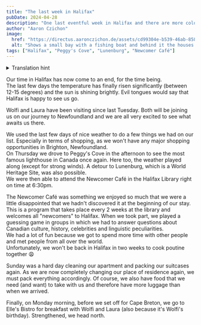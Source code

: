 ```yaml
---
title: "The last week in Halifax"
pubDate: 2024-04-28
description: "One last eventful week in Halifax and there are more colorful houses to see"
author: "Aaron Czichon"
image:
  href: "https://directus.aaronczichon.de/assets/cd99304e-b539-46ab-8580-f93762294662.jpg?quality=70&width=1600"
  alt: "Shows a small bay with a fishing boat and behind it the houses of Peggy's Cove"
tags: ["Halifax", "Peggy's Cove", "Lunenburg", "Newcomer Café"]
---
```



<details>
  <summary>Translation hint</summary>
  We implemented the English version of this blog for you in June. We will publish
  all new blog entries also in English. Every entry before Jun 24th 2024 is automatically
  translated through DeepL. So please apologize if the translation is not perfect.
  If you want to read the original German entry, please switch to the German version
  of our blog.
</details>

Our time in Halifax has now come to an end, for the time being.  
The last few days the temperature has finally risen significantly (between 12-15 degrees) and the sun is shining brightly. Evil tongues would say that Halifax is happy to see us go.

Wolfi and Laura have been visiting since last Tuesday. Both will be joining us on our journey to Newfoundland and we are all very excited to see what awaits us there.

<DirectusImage assetId="a48eafa9-b969-4b7a-b75c-53532fda5366.jpg" />

We used the last few days of nice weather to do a few things we had on our list. Especially in terms of shopping, as we won't have any major shopping opportunities in Brighton, Newfoundland.  
On Thursday we drove to Peggy's Cove in the afternoon to see the most famous lighthouse in Canada once again. Here too, the weather played along (except for strong winds).
A detour to Lunenburg, which is a World Heritage Site, was also possible.  
We were then able to attend the Newcomer Café in the Halifax Library right on time at 6:30pm.

The Newcomer Café was something we enjoyed so much that we were a little disappointed that we hadn't discovered it at the beginning of our stay.  
This is a program that takes place every 2 weeks at the library and welcomes all "newcomers" to Halifax. When we took part, we played a guessing game in groups in which we had to answer questions about Canadian culture, history, celebrities and linguistic peculiarities.  
We had a lot of fun because we got to spend more time with other people and met people from all over the world.  
Unfortunately, we won't be back in Halifax in two weeks to cook poutine together 😩

<DirectusImage assetId="d2c37de5-2fde-41e1-b892-19b43d40aaa0.jpg" />

Sunday was a hard day cleaning our apartment and packing our suitcases again. As we are now completely changing our place of residence again, we must pack everything accordingly.
Of course, we also have food that we need (and want) to take with us and therefore have more luggage than when we arrived.

Finally, on Monday morning, before we set off for Cape Breton, we go to Elle's Bistro for breakfast with Wolfi and Laura (also because it's Wolfi's birthday). Strengthened, we head north.

<DirectusImage assetId="6f7d0957-1245-4091-8477-9870f66a7f86.jpg" />

<DirectusImage assetId="fda4e2ad-85c7-415d-81fe-8df2e3113bd7.jpg" />
